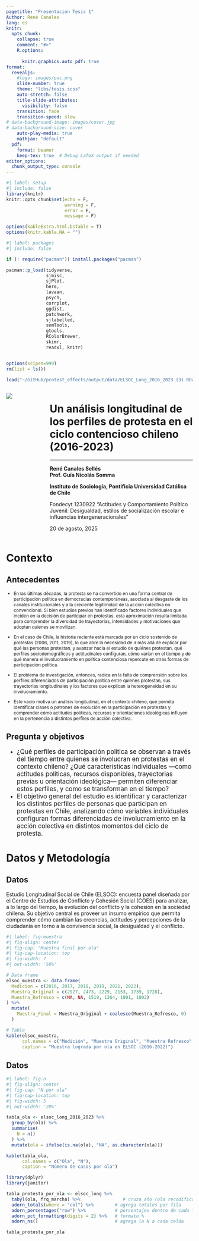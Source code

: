 ```yaml
---
pagetitle: "Presentación Tesis 1"
Author: René Canales
lang: es
knitr:
  opts_chunk:
    collapse: true
    comment: "#>"
    R.options:
      
      knitr.graphics.auto_pdf: true
format:
  revealjs:
    #logo: images/puc.png
    slide-number: true
    theme: "libs/tesis.scss"
    auto-stretch: false
    title-slide-attributes:
      visibility: false
    transition: fade
    transition-speed: slow
# data-background-image: images/cover.jpg
# data-background-size: cover
    auto-play-media: true
    mathjax: "default"
  pdf:
    format: beamer 
    keep-tex: true  # Debug LaTeX output if needed
editor_options: 
  chunk_output_type: console
---
```


```r
#| label: setup
#| include: false
library(knitr)
knitr::opts_chunk$set(echo = F,
                      warning = F,
                      error = F, 
                      message = F) 

options(kableExtra.html.bsTable = T)
options(knitr.kable.NA = "")
```

```r
#| label: packages
#| include: false

if (! require("pacman")) install.packages("pacman")

pacman::p_load(tidyverse,
               sjmisc, 
               sjPlot,
               here,
               lavaan,
               psych,
               corrplot,
               ggdist,
               patchwork,
               sjlabelled,
               semTools,
               gtools,
               RColorBrewer,
               skimr,
               readxl, knitr)


options(scipen=999)
rm(list = ls())
```

```r
load("~/GitHub/protest_effects/output/data/ELSOC_Long_2016_2023 (3).RData")
```

:::::: columns
::: {.column width="20%"}
![](images/puc.gif)
:::

:::: {.column .column-right width="80%"}
# **Un análisis longitudinal de los perfiles de protesta en el ciclo contencioso chileno (2016-2023)**

------------------------------------------------------------------------

**René Canales Sellés** <br> **Prof. Guía Nicolás Somma**

::: {.red2 .medium}
**Instituto de Sociología, Pontificia Universidad Católica de Chile**
:::

Fondecyt 1230922 "Actitudes y Comportamiento Político Juvenil: Desigualdad, estilos de socialización escolar e influencias intergeneracionales"

20 de agosto, 2025
::::
::::::

# Contexto {data-background-color="#5f5758"}

## Antecedentes

:::: {.incremental .highlight-last style="font-size: 85%;"}
-   En las últimas décadas, la protesta se ha convertido en una forma central de participación política en democracias contemporáneas, asociada al desgaste de los canales institucionales y a la creciente legitimidad de la acción colectiva no convencional. Si bien estudios previos han identificado factores individuales que inciden en la decisión de participar en protestas, esta aproximación resulta limitada para comprender la diversidad de trayectorias, intensidades y motivaciones que adoptan quienes se movilizan.

-   En el caso de Chile, la historia reciente está marcada por un ciclo sostenido de protestas (2006, 2011, 2019), lo que abre la necesidad de ir más allá de explicar por qué las personas protestan, y avanzar hacia el estudio de quiénes protestan, qué perfiles sociodemográficos y actitudinales configuran, cómo varían en el tiempo y de qué manera el involucramiento en política contenciosa repercute en otras formas de participación política.

-   El problema de investigación, entonces, radica en la falta de comprensión sobre los perfiles diferenciados de participación política entre quienes protestan, sus trayectorias longitudinales y los factores que explican la heterogeneidad en su involucramiento.

-   Este vacío motiva un análisis longitudinal, en el contexto chileno, que permita identificar clases o patrones de evolución en la participación en protestas y comprender cómo actitudes políticas, recursos y orientaciones ideológicas influyen en la pertenencia a distintos perfiles de acción colectiva.
::::

## Pregunta y objetivos

:::: {.incremental .highlight-last style="font-size: 120%;"}
-   ¿Qué perfiles de participación política se observan a través del tiempo entre quienes se involucran en protestas en el contexto chileno? ¿Qué características individuales —como actitudes políticas, recursos disponibles, trayectorias previas u orientación ideológica— permiten diferenciar estos perfiles, y como se transforman en el tiempo?
-   El objetivo general del estudio es identificar y caracterizar los distintos perfiles de personas que participan en protestas en Chile, analizando cómo variables individuales configuran formas diferenciadas de involucramiento en la acción colectiva en distintos momentos del ciclo de protesta.
::::

# Datos y Metodología {data-background-color="#5f5758"}

:::: incremental
## Datos

Estudio Longitudinal Social de Chile (ELSOC): encuesta panel diseñada por el Centro de Estudios de Conflicto y Cohesión Social (COES) para analizar, a lo largo del tiempo, la evolución del conflicto y la cohesión en la sociedad chilena. Su objetivo central es proveer un insumo empírico que permita comprender cómo cambian las creencias, actitudes y percepciones de la ciudadanía en torno a la convivencia social, la desigualdad y el conflicto.

```r
#| label: fig-muestra
#| fig-align: center
#| fig-cap: "Muestra final por ola"
#| fig-cap-location: top
#| fig-width: 7
#| out-width: '50%'

# Data frame
elsoc_muestra <- data.frame(
  Medicion = c(2016, 2017, 2018, 2019, 2021, 2022),
  Muestra_Original = c(2927, 2473, 2229, 2153, 1739, 1728),
  Muestra_Refresco = c(NA, NA, 1519, 1264, 1001, 1002)
) %>%
  mutate(
    Muestra_Final = Muestra_Original + coalesce(Muestra_Refresco, 0)
  )

# Tabla
kable(elsoc_muestra,
      col.names = c("Medición", "Muestra Original", "Muestra Refresco", "Muestra Final"),
      caption = "Muestra lograda por ola en ELSOC (2016-2022)")

```
::::


## Datos

```r
#| label: fig-n
#| fig-align: center
#| fig-cap: "N por ola"
#| fig-cap-location: top
#| fig-width: 5
#| out-width: '20%'

tabla_ola <- elsoc_long_2016_2023 %>%
  group_by(ola) %>%
  summarise(
    N = n()
  ) %>%
  mutate(ola = ifelse(is.na(ola), "NA", as.character(ola)))

kable(tabla_ola,
      col.names = c("Ola", "N"),
      caption = "Número de casos por ola")

```

```r
library(dplyr)
library(janitor)

tabla_protesta_por_ola <- elsoc_long %>%
  tabyl(ola, frq_marcha) %>%                # cruza año (ola recodificada) con la variable
  adorn_totals(where = "col") %>%        # agrega totales por fila
  adorn_percentages("row") %>%           # porcentajes dentro de cada fila
  adorn_pct_formatting(digits = 2) %>%   # formato %
  adorn_ns()                             # agrega la N a cada celda

tabla_protesta_por_ola
```

